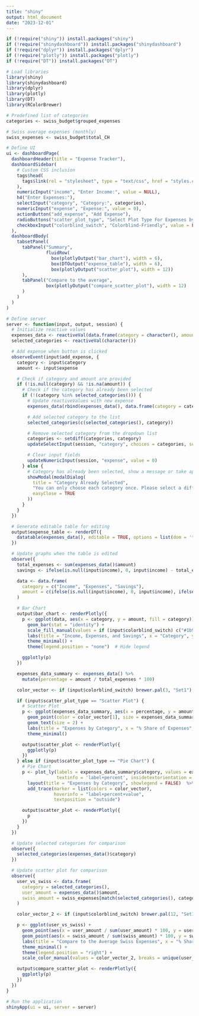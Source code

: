 ```yaml
---
title: "shiny"
output: html_document
date: "2023-12-01"
---
```


```r
if (!require("shiny")) install.packages("shiny")
if (!require("shinydashboard")) install.packages("shinydashboard")
if (!require("dplyr")) install.packages("dplyr")
if (!require("plotly")) install.packages("plotly")
if (!require("DT")) install.packages("DT")

# Load libraries
library(shiny)
library(shinydashboard)
library(dplyr)
library(plotly)
library(DT)
library(RColorBrewer)

# Predefined list of categories
categories <- swiss_budget$grouped_expenses

# Swiss average expenses (monthly)
swiss_expenses <- swiss_budget$total_CH

# Define UI
ui <- dashboardPage(
  dashboardHeader(title = "Expense Tracker"),
  dashboardSidebar(
    # Custom CSS inclusion
    tags$head(
      tags$link(rel = "stylesheet", type = "text/css", href = "styles.css")
    ),
    numericInput("income", "Enter Income:", value = NULL),
    h4("Enter Expenses:"),
    selectInput("category", "Category:", categories),
    numericInput("expense", "Expense:", value = 0),
    actionButton("add_expense", "Add Expense"),
    radioButtons("scatter_plot_type", "Select Plot Type For Expenses by Category:", choices = c("Scatter Plot", "Pie Chart"), selected = "Scatter Plot"),
    checkboxInput("colorblind_switch", "Colorblind-Friendly", value = FALSE)  # Corrected to checkboxInput
  ),
  dashboardBody(
    tabsetPanel(
      tabPanel("Summary",
               fluidRow(
                 box(plotlyOutput("bar_chart"), width = 6),
                 box(DTOutput("expense_table"), width = 6),
                 box(plotlyOutput("scatter_plot"), width = 12))
      ),
      tabPanel("Compare to the average",
               box(plotlyOutput("compare_scatter_plot"), width = 12)
      )
    )
  )
)

# Define server
server <- function(input, output, session) {
  # Initialize reactive values
  expenses_data <- reactiveVal(data.frame(category = character(), amount = numeric()))
  selected_categories <- reactiveVal(character())

  # Add expense when button is clicked
  observeEvent(input$add_expense, {
    category <- input$category
    amount <- input$expense

    # Check if category and amount are provided
    if (!is.null(category) && !is.na(amount)) {
      # Check if the category has already been selected
      if (!(category %in% selected_categories())) {
        # Update reactiveValues with new expense
        expenses_data(rbind(expenses_data(), data.frame(category = category, amount = amount)))

        # Add selected category to the list
        selected_categories(c(selected_categories(), category))

        # Remove selected category from the dropdown list
        categories <- setdiff(categories, category)
        updateSelectInput(session, "category", choices = categories, selected = NULL)

        # Clear input fields
        updateNumericInput(session, "expense", value = 0)
      } else {
        # Category has already been selected, show a message or take appropriate action
        showModal(modalDialog(
          title = "Category Already Selected",
          "You can only choose each category once. Please select a different category.",
          easyClose = TRUE
        ))
      }
    }
  })

  # Generate editable table for editing
  output$expense_table <- renderDT({
    datatable(expenses_data(), editable = TRUE, options = list(dom = 't'))
  })

  # Update graphs when the table is edited
  observe({
    total_expenses <- sum(expenses_data()$amount)
    savings <- ifelse(is.null(input$income), 0, input$income) - total_expenses

    data <- data.frame(
      category = c("Income", "Expenses", "Savings"),
      amount = c(ifelse(is.null(input$income), 0, input$income), ifelse(total_expenses == 0, 0, total_expenses), savings)
    )

    # Bar Chart
    output$bar_chart <- renderPlotly({
      p <- ggplot(data, aes(x = category, y = amount, fill = category)) +
        geom_bar(stat = "identity") +
        scale_fill_manual(values = if (input$colorblind_switch) c("#1b9e77", "#d95f02", "#7570b3") else c("#66c2a5", "#fc8d62", "#8da0cb")) +
        labs(title = "Income, Expenses, and Savings", x = "Category", y = "Amount") +
        theme_minimal() +
        theme(legend.position = "none")  # Hide legend

      ggplotly(p)
    })

    expenses_data_summary <- expenses_data() %>%
      mutate(percentage = amount / total_expenses * 100)

    color_vector <- if (input$colorblind_switch) brewer.pal(3, "Set1") else brewer.pal(3, "Pastel1")

    if (input$scatter_plot_type == "Scatter Plot") {
      # Scatter Plot
      p <- ggplot(expenses_data_summary, aes(x = percentage, y = amount, label = category)) +
        geom_point(color = color_vector[1], size = expenses_data_summary$amount * 0.01, alpha = 0.5) +
        geom_text(size = 2) +
        labs(title = "Expenses by Category", x = "% Share of Expenses", y = "Amount") +
        theme_minimal()

      output$scatter_plot <- renderPlotly({
        ggplotly(p)
      })
    } else if (input$scatter_plot_type == "Pie Chart") {
      # Pie Chart
      p <- plot_ly(labels = expenses_data_summary$category, values = expenses_data_summary$amount, type = 'pie',
                   textinfo = 'label+percent', insidetextorientation = 'radial') %>%
        layout(title = "Expenses by Category", showlegend = FALSE)  %>%
        add_trace(marker = list(colors = color_vector),
                  hoverinfo = "label+percent+value",
                  textposition = "outside")

      output$scatter_plot <- renderPlotly({
        p
      })
    }
  })

  # Update selected categories for comparison
  observe({
    selected_categories(expenses_data()$category)
  })

  # Update scatter plot for comparison
  observe({
    user_vs_swiss <- data.frame(
      category = selected_categories(),
      user_amount = expenses_data()$amount,
      swiss_amount = swiss_expenses[match(selected_categories(), categories)]
    )

    color_vector_2 <- if (input$colorblind_switch) brewer.pal(12, "Set1") else brewer.pal(12, "Pastel1")

    p <- ggplot(user_vs_swiss) +
      geom_point(aes(x = user_amount / sum(user_amount) * 100, y = user_amount, shape = "User", color = category), size = user_vs_swiss$user_amount * 0.01, alpha = 0.5) +
      geom_point(aes(x = swiss_amount / sum(swiss_amount) * 100, y = swiss_amount, shape = "Swiss", color = category),size = user_vs_swiss$user_amount * 0.01, alpha = 0.5)  +
      labs(title = "Compare to the Average Swiss Expenses", x = "% Share of Expenses", y = "Amount") +
      theme_minimal() +
      theme(legend.position = "right") +
      scale_color_manual(values = color_vector_2, breaks = unique(user_vs_swiss$category), name = "Category") 

    output$compare_scatter_plot <- renderPlotly({
      ggplotly(p)
    })
  })
}

# Run the application
shinyApp(ui = ui, server = server)


```

